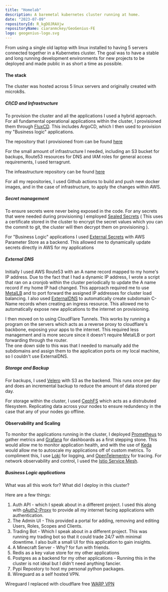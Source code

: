 ```yaml
---
title: "Homelab"
description: A baremetal kubernetes cluster running at home.
date: "2023-07-09"
repositoryId: R_kgDOJRAXjw
repositoryName: ciaranmckey/GeoGenius-FE
logo: geogenius-logo.svg
---
```


From using a single old laptop with linux installed to having 5 servers connected together in a Kubernetes cluster.
The goal was to have a stable and long running development environments for new projects to be deployed and made public in as short a time as possible.
 
#### The stack

The cluster was hosted across 5 linux servers and originally created with microk8s. 

##### CI\CD and Infrastructure

To provision the cluster and all the applications I used a hybrid approach. 
For all fundamental operational applications within the cluster, I provisioned them through [FluxCD](https://fluxcd.io/).
This includes ArgoCD, which I then used to provision my "Business logic" applications.  

The repository that I provisioned from can be found [here](https://github.com/thewatergategroups/fluxcd)

For the small amount of infrastructure I needed, including an S3 bucket for backups, Route53 resources for DNS and IAM roles for general access requirements, 
I used terragrunt. 

The infeastructure repository can be found [here](https://github.com/thewatergategroups/infrastructure)

For all my repositories, I used Github actions to build and push new docker images, and in the case of infrastructure, to apply the changes within AWS.

##### Secret management

To ensure secrets were never being exposed in the code. For any secrets that were needed during provisioning I employed [Sealed Secrets](https://fluxcd.io/flux/guides/sealed-secrets/) 
 ( This uses a certificate stored in the cluster to encrypt the secret values which you can the commit to git, the cluster will then decrypt them on provisioning ).

For "Business Logic" applications I used [External Secrets](https://external-secrets.io/latest/) with AWS Parameter Store as a backend. This allowed me to dynamically update secrets directly in AWS for my applications

##### External DNS

Initially I used AWS Route53 with an A name record mapped to my home's IP address. Due to the fact that I had a dynamic IP address, 
I wrote a script that ran on a cronjob within the cluster periodically to update the A name record if my home IP had changed.
This approach required me to use [MetalLB](https://metallb.io/) and to port forward the assigned IP addresses for cluster load balancing.
I also used [ExternalDNS](https://github.com/kubernetes-sigs/external-dns) to automatically create subdomain C-Name records when creating an ingress resource. 
This allowed me to automatically expose new applications to the internet on provisioning.     

I then moved on to using CloudFlare Tunnels. This works by running a program on the servers which acts as a reverse proxy to cloudflare's backbone, 
exposing your apps to the internet. This required less management and is more secure since it doesn't require MetalLB or port forwarding through the router.  
The one down side to this was that I needed to manually add the subdomains and assign them to the application ports on my local machine, so I couldn't use ExternalDNS.


##### Storage and Backup

For backups, I used [Velero](https://velero.io/) with S3 as the backend. This runs once per day and does an incremental backup to reduce the amount of data stored per day.

For storage within the cluster, I used [CephFS](https://docs.ceph.com/en/reef/cephfs/) which acts as a distrubuted filesystem. 
Replicating data across your nodes to ensure redundency in the case that any of your nodes go offline.


#### Observability and Scaling

To monitor the applications running in the cluster, I deployed [Prometheus](https://prometheus.io/) to gather metrics and [Grafana](https://github.com/grafana/grafana) for dashboards as a first stepping stone. This would allow me to monitor application health, 
and with the use of [Keda](https://keda.sh/) would allow me to autoscale my applications off of custom metrics. 
To compliment this, I use [Loki](https://github.com/grafana/loki) for logging, and [OpenTelementry](https://opentelemetry.io/) for tracing.
For network observability and control, I used the [Istio Service Mesh](https://istio.io/).

##### Business Logic applications

What was all this work for? What did I deploy in this cluster? 

Here are a few things:

1. Auth API - which I speak about in a different project. I used this along with [oAuth2-Proxy](https://github.com/oauth2-proxy/oauth2-proxy) to provide all my internet facing applications with authentication.
2. The Admin UI - This provided a portal for adding, removing and editing Users, Roles, Scopes and Clients.
3. Trading Bot - Which I speak about in a different project. This was running my trading bot so that it could trade 24/7 with minimal downtime. I also built a small UI for this application to gain insights.
4. A Minecraft Server - Why? for fun with friends.
5. Redis as a key value store for my other applications
6. Postgres as a backend for my other applications - Running this in the cluster is not ideal but I didn't need anything fancier.
7. Pypi Repostory to host my personal python packages.
8. Wireguard as a self hosted VPN.

Wireguard I replaced with cloudflare free [WARP VPN](https://developers.cloudflare.com/cloudflare-one/connections/connect-devices/warp/download-warp/) 